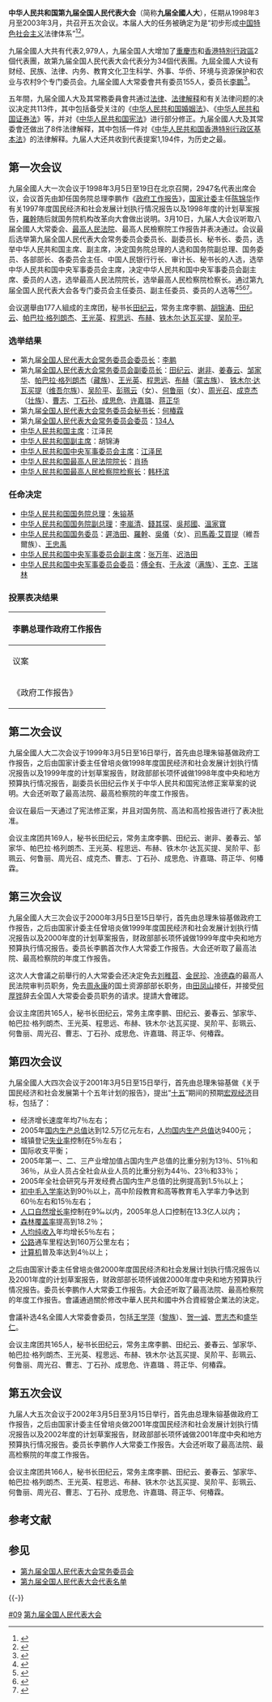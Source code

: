 {{Infobox National People's Congress
| 人大届次 = 九
| 政协届次 = 
| 地方政区 = 
| 年代 = 1990
| 任期开始 = 1998年3月
| 任期结束 = 2003年3月
| 常务主席 = [[李鹏|李鹏]]、[[胡锦涛|胡锦涛]]、[[田纪云|田纪云]]、[[帕巴拉·格列朗杰|帕巴拉·格列朗杰]]、[[王光英|王光英]]、[[程思远|程思远]]、[[布赫|布赫]]、[[铁木尔·达瓦买提|铁木尔·达瓦买提]]、[[吴阶平|吴阶平]]
| 委员长 = [[李鹏|李鹏]]
| 秘书长 = [[何椿霖|何椿霖]]
| 人大代表 = 2979
| 人大常委 = 155
| 会期始1 = 1998年3月5日
| 会期终1 = 3月19日
| 会期始2= 1999年3月5日
| 会期终2 = 3月16日
| 会期始3 = 2000年3月5日
| 会期终3 = 3月15日
| 会期始4 = 2001年3月5日
| 会期终4= 3月15日
| 会期始5 = 2002年3月5日
| 会期终5 = 3月15日
| 上次会议 = [[第八届全国人民代表大会|第八届]]
| 下次会议 = [[第十届全国人民代表大会|第十届]]
}}
'''中华人民共和国第九届全国人民代表大会'''（简称'''九届全國人大'''），任期从1998年3月至2003年3月，共召开五次会议。本届人大的任务被确定为是“初步形成[[中国特色社会主义|中国特色社会主义]]法律体系”<ref>{{Cite book|title=中国人民代表大会年鉴 2003|last=阚珂主编；《中国人民代表大会年鉴》编委会编|publisher=北京：中国民主法制出版社|year=2003.09|isbn=7-80078-777-X|pages=591-592}}</ref><ref>{{Cite book|title=中国特色社会主义法律体系学习读本|last=全国人大常委会法制工作委员会组织编写|publisher=北京：[[新华出版社|新华出版社]]|year=2011.04|isbn=978-7-5011-9574-9|pages=124}}</ref>。

九届全國人大共有代表2,979人，九届全国人大增加了[[重慶市|重慶市]]和[[香港特別行政區|香港特別行政區]]2個代表團，故第九届全国人民代表大会代表分为34個代表團。九屆全國人大设有财经、民族、法律、内务、教育文化卫生科学、外事、华侨、环境与资源保护和农业与农村9个专门委员会。九届全國人大常委會共有委员155人，委员长[[李鹏|李鹏]]<ref>{{cite news|title=第九届全国人大历次会议|url=http://news.xinhuanet.com/ziliao/2002-02/20/content_283421.htm|accessdate=2013-05-15|newspaper=新华网|archive-date=2013-02-13|archive-url=https://web.archive.org/web/20130213150447/http://news.xinhuanet.com/ziliao/2002-02/20/content_283421.htm|dead-url=no}}</ref>。

五年間，九届全國人大及其常務委員會共通过[[法律|法律]]、[[法律解释|法律解释]]和有关法律问题的决议决定共113件，其中包括备受关注的《[[中华人民共和国婚姻法|中华人民共和国婚姻法]]》、《[[中华人民共和国证券法|中华人民共和国证券法]]》等，并对《[[中华人民共和国宪法|中华人民共和国宪法]]》进行部分修正。九届全國人大及其常委會还做出了8件法律解释，其中包括一件对《[[中华人民共和国香港特别行政区基本法|中华人民共和国香港特别行政区基本法]]》的法律解释。九届人大还共收到代表提案1,194件，为历史之最。

==第一次会议==
九届全國人大一次会议于1998年3月5日至19日在北京召開，2947名代表出席会议，会议首先由卸任国务院总理李鹏作《[[政府工作报告|政府工作报告]]》，[[国家计委|国家计委]]主任[[陈锦华_(1929年)|陈锦华]]作有关1997年度国民经济和社会发展计划执行情况报告以及1998年度的计划草案报告，[[羅幹|羅幹]]随后就国务院机构改革向大會做出说明。3月10日，九届人大会议听取八届全國人大常委会、[[中华人民共和国最高人民法院|最高人民法院]]、最高人民檢察院工作报告并表决通过。会议最后选举第九届全国人民代表大会常务委员会委员长、副委员长、秘书长、委员，选举中华人民共和国主席、副主席，决定国务院总理的人选和国务院副总理、国务委员、各部部长、各委员会主任、中国人民银行行长、审计长、秘书长的人选，选举中华人民共和国中央军事委员会主席，决定中华人民共和国中央军事委员会副主席、委员的人选，选举最高人民法院院长，选举最高人民检察院检察长。通过第九届全国人民代表大会各专门委员会主任委员、副主任委员、委员的人选等<ref>{{Cite book|title=新中国50年 中|last=韩泰华主编|publisher=北京：[[红旗出版社|红旗出版社]]|year=1999.11|isbn=7-5051-0423-3|pages=897}}</ref><ref>{{Cite book|title=第九届全国人民代表大会及其常务委员会会议大事记 1998．3-2003．2|last=全国人大常委会办公厅秘书一局编|publisher=北京：[[中国民主法制出版社|中国民主法制出版社]]|year=2004.01|isbn=7-80078-793-1|pages=405}}</ref><ref>{{Cite book|title=中华人民共和国年鉴 1998 总第18期|last=中华人民共和国年鉴编辑部编辑|publisher=[[中国年鉴社|中国年鉴社]]|year=1999.01|isbn=7-80056-903-9|pages=41}}</ref><ref>{{Cite book|title=中华人民共和国通鉴|last=龙德，蔡翔主编|publisher=沈阳：[[辽宁人民出版社|辽宁人民出版社]]|year=2000.12|isbn=7-205-04473-1|pages=1832}}</ref>。

会议選舉由177人組成的主席团，秘书长[[田纪云|田纪云]]，常务主席李鹏、[[胡锦涛|胡锦涛]]、[[田纪云|田纪云]]、[[帕巴拉·格列朗杰|帕巴拉·格列朗杰]]、[[王光英|王光英]]、[[程思远|程思远]]、[[布赫|布赫]]、[[铁木尔·达瓦买提|铁木尔·达瓦买提]]、[[吴阶平|吴阶平]]。

===选举结果===
*第九届[[全国人民代表大会常务委员会委员长|全国人民代表大会常务委员会委员长]]：[[李鹏|李鹏]]
*第九届[[全国人民代表大会常务委员会副委员长|全国人民代表大会常务委员会副委员长]]：[[田纪云|田纪云]]、[[谢非|谢非]]、[[姜春云|姜春云]]、[[邹家华|邹家华]]、[[帕巴拉·格列朗杰|帕巴拉·格列朗杰]]（[[藏族|藏族]]）、[[王光英|王光英]]、[[程思远|程思远]]、[[布赫|布赫]]（[[蒙古族|蒙古族]]）、 [[铁木尔·达瓦买提|铁木尔·达瓦买提]]（[[维吾尔族|维吾尔族]]）、[[吴阶平|吴阶平]]、[[彭珮云|彭珮云]]（女）、[[何鲁丽|何鲁丽]]（女）、[[周光召|周光召]]、[[成克杰|成克杰]]（[[壮族|壮族]]）、[[曹志_(1928年)|曹志]]、[[丁石孙|丁石孙]]、[[成思危|成思危]]、[[许嘉璐|许嘉璐]]、[[蒋正华|蒋正华]]
*第九届[[全国人民代表大会常务委员会秘书长|全国人民代表大会常务委员会秘书长]]：[[何椿霖|何椿霖]]
*第九届[[全国人民代表大会常务委员会委员|全国人民代表大会常务委员会委员]]：[[第九届全国人民代表大会常务委员会|134人]]
*[[中华人民共和国主席|中华人民共和国主席]]：江泽民
*[[中华人民共和国副主席|中华人民共和国副主席]]：胡锦涛
*[[中华人民共和国中央军事委员会主席|中华人民共和国中央军事委员会主席]]：[[江泽民|江泽民]]
*[[中华人民共和国最高人民法院院长|中华人民共和国最高人民法院院长]]：[[肖扬|肖扬]]
*[[中华人民共和国最高人民检察院检察长|中华人民共和国最高人民检察院检察长]]：[[韩杼滨|韩杼滨]]

===任命决定===
*[[中华人民共和国国务院总理|中华人民共和国国务院总理]]：[[朱镕基|朱镕基]]
*[[中华人民共和国国务院副总理|中华人民共和国国务院副总理]]：[[李嵐清|李嵐清]]、[[錢其琛|錢其琛]]、[[吳邦國|吳邦國]]、[[溫家寶|溫家寶]]
*[[中华人民共和国国务委员|中华人民共和国国务委员]]：[[遲浩田|遲浩田]]、[[羅幹|羅幹]]、[[吳儀|吳儀]]（女）、[[司馬義·艾買提|司馬義·艾買提]]（維吾爾族）、[[王忠禹|王忠禹]]
*[[中华人民共和国中央军事委员会副主席|中华人民共和国中央军事委员会副主席]]：[[张万年|张万年]]、[[迟浩田|迟浩田]]
*[[中华人民共和国中央军事委员会委员|中华人民共和国中央军事委员会委员]]：[[傅全有|傅全有]]、[[于永波|于永波]]（[[满族|满族]]）、[[王克|王克]]、[[王瑞林|王瑞林]]

{{第9届国务院}}

===投票表决结果===

{| class="wikitable" style="text-align: center;"
!colspan=5| 李鹏总理作政府工作报告
|-
! 议案 || 赞成票 || 反对票+弃权 || 未按表决器
|-
| 《政府工作报告》|| 2,885 || 22 || 
|}

==第二次会议==
九届全國人大二次会议于1999年3月5日至16日举行，首先由总理朱镕基做政府工作报告，之后由国家计委主任曾培炎做1998年度国民经济和社会发展计划执行情况报告以及1999年度的计划草案报告，财政部部长项怀诚做1998年度中央和地方预算执行情况报告，副委员长田纪云作关于中华人民共和国宪法修正案草案的说明。大会还听取了最高法院、最高检察院的年度工作报告。

会议在最后一天通过了宪法修正案，并且对国务院、高法和高检报告进行了表决批准。

会议主席团共169人，秘书长田纪云，常务主席李鹏、田纪云、谢非、姜春云、邹家华、帕巴拉·格列朗杰、王光英、程思远、布赫、铁木尔·达瓦买提、吴阶平、彭珮云、何鲁丽、周光召、成克杰、曹志、丁石孙、成思危、许嘉璐、蒋正华、何椿霖。

==第三次会议==
九届全國人大三次会议于2000年3月5日至15日举行，首先由总理朱镕基做政府工作报告，之后由国家计委主任曾培炎做1999年度国民经济和社会发展计划执行情况报告以及2000年度的计划草案报告，财政部部长项怀诚做1999年度中央和地方预算执行情况报告。委员长李鹏首次作人大常委工作报告。大会还听取了最高法院、最高检察院的年度工作报告。

这次人大會議之前舉行的人大常委会还决定免去[[刘稚苕|刘稚苕]]、[[金民珍|金民珍]]、[[冷德森|冷德森]]的最高人民法院审判员职务，免去[[周永康|周永康]]的国土资源部部长职务，由[[田凤山|田凤山]]接任，并接受[[何厚铧|何厚铧]]辞去全国人大常委会委员职务的请求。提請大會確認。

会议主席团共165人，秘书长田纪云，常务主席李鹏、田纪云、姜春云、邹家华、帕巴拉·格列朗杰、王光英、程思远、布赫、铁木尔·达瓦买提、吴阶平、彭珮云、何鲁丽、周光召、曹志、丁石孙、成思危、许嘉璐、蒋正华、何椿霖。

==第四次会议==
九届全國人大四次会议于2001年3月5日至15日举行，首先由总理朱镕基做《关于国民经济和社会发展第十个五年计划的报告》，提出“[[第十个五年计划|十五]]”期间的预期[[宏观经济|宏观经济]]目标，包括了：
*经济增长速度年均7％左右；
*2005年[[国内生产总值|国内生产总值]]达到12.5万亿元左右，[[人均国内生产总值|人均国内生产总值]]达9400元；
*城镇登记[[失业率|失业率]]控制在5％左右；
*国际收支平衡；
*2005年第一、二、三产业增加值占国内生产总值的比重分别为13％、51％和36％，从业人员占全社会从业人员的比重分别为44％、23％和33％；
*2005年全社会研究与开发经费占国内生产总值的比例提高到1.5％以上；
*[[初中毛入学率|初中毛入学率]]达到90％以上，高中阶段教育和高等教育毛入学率力争达到60％左右和15％左右；
*[[人口自然增长率|人口自然增长率]]控制在9‰以内，2005年总人口控制在13.3亿人以内；
*[[森林覆盖率|森林覆盖率]]提高到18.2％；
*[[人均纯收入|人均纯收入]]年均增长5％左右；
*[[公路|公路]]通车里程达到160万公里左右；
*[[计算机|计算机]]普及率达到4％以上；

之后由国家计委主任曾培炎做2000年度国民经济和社会发展计划执行情况报告以及2001年度的计划草案报告，财政部部长项怀诚做2000年度中央和地方预算执行情况报告。委员长李鹏作人大常委工作报告。大会还听取了最高法院、最高检察院的年度工作报告。會議通過關於修改中華人民共和國中外合資經營企業法的決定。

會議补选4名全國人大常委會委员，包括[[王学萍|王学萍]]（[[黎族|黎族]]）、[[贺一诚|贺一诚]]、[[贾志杰|贾志杰]]和[[盛华仁|盛华仁]]。

会议主席团共165人，秘书长田纪云，常务主席李鹏、田纪云、姜春云、邹家华、帕巴拉·格列朗杰、王光英、程思远、布赫、铁木尔·达瓦买提、吴阶平、彭珮云、何鲁丽、周光召、曹志、丁石孙、成思危、许嘉璐 、蒋正华、何椿霖。

==第五次会议==
九届人大五次会议于2002年3月5日至3月15日举行，首先由总理朱镕基做政府工作报告，之后由国家计委主任曾培炎做2001年度国民经济和社会发展计划执行情况报告以及2002年度的计划草案报告，财政部部长项怀诚做2001年度中央和地方预算执行情况报告。委员长李鹏作人大常委工作报告。大会还听取了最高法院、最高检察院的年度工作报告。

会议主席团共166人，秘书长田纪云，常务主席李鹏、田纪云、姜春云、邹家华、帕巴拉·格列朗杰、王光英、程思远、布赫、铁木尔·达瓦买提、吴阶平、彭珮云、何鲁丽、周光召、曹志、丁石孙、成思危、许嘉璐、蒋正华、何椿霖。

== 参考文献 ==
{{Reflist}}

== 参见 ==
* [[第九届全国人民代表大会常务委员会|第九届全国人民代表大会常务委员会]]
* [[第九届全国人民代表大会代表名单|第九届全国人民代表大会代表名单]]

{{-}}
{{s-start}}
{{s-off|{{PRC}}中央[[中华人民共和国国家机构列表|国家机构]]}}
{{s-before|[[第八届全国人民代表大会|第八届全国人民代表大会]]}}
{{s-title|[[中华人民共和国|中华人民共和国]][[全国人民代表大会|最高国家权力机关]]|1998年－2003年}}
{{s-after|[[第十届全国人民代表大会|第十届全国人民代表大会]]}}
{{s-end}}
{{全国人民代表大会}}

[[Category:历届全国人民代表大会|#09]]
[[Category:第九届全国人民代表大会|]]